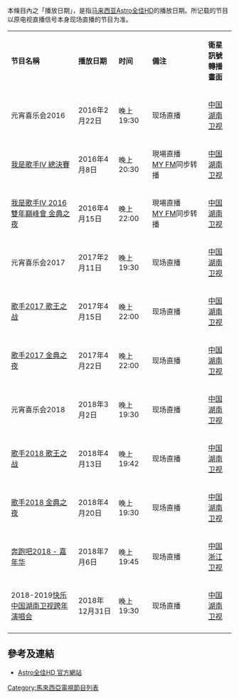 本條目內之「播放日期」，是指[[马来西亚|马来西亚]][[Astro全佳HD|Astro全佳HD]]的播放日期。所记载的节目以原电视直播信号本身现场直播的节目为准。

{|class="wikitable" style="width:92%;" 
|- style="background:purple; color:white" align=center
|style="width:30%"|'''节目名稱'''||style="width:18%"|'''播放日期'''||style="width:15%"|'''时间'''||style="width:25%"|'''備注'''||'''衛星訊號轉播畫面'''
|-
| 元宵喜乐会2016 || 2016年2月22日 || 晚上19:30 || 现场直播 || [[中国|中国]][[湖南卫视|湖南卫视]]
|-
| [[我是歌手_(第四季)|我是歌手IV 總決賽]]||2016年4月8日||晚上20:30||現場直播<br>[http://my.com.my MY FM]{{Wayback|url=http://my.com.my/ |date=20200809193027 }}同步转播||[[中国|中国]][[湖南卫视|湖南卫视]]
|-
| [[我是歌手_(第四季)|我是歌手IV 2016雙年巔峰會 金典之夜]]||2016年4月15日||晚上22:00||現場直播<br>[http://my.com.my MY FM]{{Wayback|url=http://my.com.my/ |date=20200809193027 }}同步转播||[[中国|中国]][[湖南卫视|湖南卫视]]
|-
| 元宵喜乐会2017 || 2017年2月11日 || 晚上19:30 || 现场直播 || [[中国|中国]][[湖南卫视|湖南卫视]]
|-
| [[歌手2017#决赛|歌手2017 歌王之战]] || 2017年4月15日 || 晚上22:00 || 现场直播 || [[中国|中国]][[湖南卫视|湖南卫视]]
|-
| [[歌手2017#2017巅峰会|歌手2017 金典之夜]] || 2017年4月22日 || 晚上22:00 || 现场直播 || [[中国|中国]][[湖南卫视|湖南卫视]]
|-
| 元宵喜乐会2018 || 2018年3月2日 || 晚上19:30 || 现场直播 || [[中国|中国]][[湖南卫视|湖南卫视]]
|-
| [[歌手2018#总决赛|歌手2018 歌王之战]] || 2018年4月13日 || 晚上19:42 || 现场直播 || [[中国|中国]][[湖南卫视|湖南卫视]]
|-
| [[歌手2018#2018金典之夜|歌手2018 金典之夜]] || 2018年4月20日 || 晚上19:30 || 现场直播 || [[中国|中国]][[湖南卫视|湖南卫视]]
|-
| [[奔跑吧|奔跑吧2018 - 嘉年华]] ||2018年7月6日 || 晚上19:45 || 现场直播 || [[中国|中国]][[浙江卫视|浙江卫视]]
|-
| 2018-2019[[快乐中国湖南卫视跨年演唱会|快乐中国湖南卫视跨年演唱会]] || 2018年12月31日 || 晚上19:30 || 现场直播 || [[中国|中国]][[湖南卫视|湖南卫视]]
|-
|}

==參考及連結 ==
* [https://web.archive.org/web/20140606205609/http://zhongwen.astro.com.my/Channels/QJHD Astro全佳HD 官方網站]

[[Category:馬來西亞電視節目列表|Category:馬來西亞電視節目列表]]